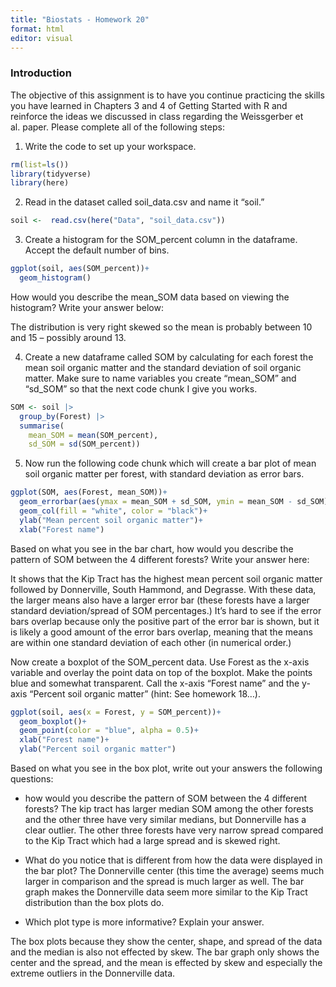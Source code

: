```yaml
---
title: "Biostats - Homework 20"
format: html
editor: visual
---
```


### Introduction

The objective of this assignment is to have you continue practicing the skills you have learned in Chapters 3 and 4 of Getting Started with R and reinforce the ideas we discussed in class regarding the Weissgerber et al. paper. Please complete all of the following steps:

1.  Write the code to set up your workspace.

```r
rm(list=ls())
library(tidyverse)
library(here)
```

2.  Read in the dataset called soil_data.csv and name it "soil."

```r
soil <-  read.csv(here("Data", "soil_data.csv"))
```

3.  Create a histogram for the SOM_percent column in the dataframe. Accept the default number of bins.

```r
ggplot(soil, aes(SOM_percent))+
  geom_histogram()
```

How would you describe the mean_SOM data based on viewing the histogram? Write your answer below:

The distribution is very right skewed so the mean is probably between 10 and 15 -- possibly around 13.

4.  Create a new dataframe called SOM by calculating for each forest the mean soil organic matter and the standard deviation of soil organic matter. Make sure to name variables you create "mean_SOM" and "sd_SOM" so that the next code chunk I give you works.

```r
SOM <- soil |>  
  group_by(Forest) |> 
  summarise(
    mean_SOM = mean(SOM_percent),
    sd_SOM = sd(SOM_percent))
```

5.  Now run the following code chunk which will create a bar plot of mean soil organic matter per forest, with standard deviation as error bars.

```r
ggplot(SOM, aes(Forest, mean_SOM))+
  geom_errorbar(aes(ymax = mean_SOM + sd_SOM, ymin = mean_SOM - sd_SOM), width = 0.2)+
  geom_col(fill = "white", color = "black")+
  ylab("Mean percent soil organic matter")+
  xlab("Forest name")
```

Based on what you see in the bar chart, how would you describe the pattern of SOM between the 4 different forests? Write your answer here: 

It shows that the Kip Tract has the highest mean percent soil organic matter followed by Donnerville, South Hammond, and Degrasse. With these data, the larger means also have a larger error bar (these forests have a larger standard deviation/spread of SOM percentages.) It's hard to see if the error bars overlap because only the positive part of the error bar is shown, but it is likely a good amount of the error bars overlap, meaning that the means are within one standard deviation of each other (in numerical order.)

Now create a boxplot of the SOM_percent data. Use Forest as the x-axis variable and overlay the point data on top of the boxplot. Make the points blue and somewhat transparent. Call the x-axis "Forest name" and the y-axis "Percent soil organic matter" (hint: See homework 18...).

```r
ggplot(soil, aes(x = Forest, y = SOM_percent))+
  geom_boxplot()+
  geom_point(color = "blue", alpha = 0.5)+
  xlab("Forest name")+
  ylab("Percent soil organic matter")

```

Based on what you see in the box plot, write out your answers the following questions:

-   how would you describe the pattern of SOM between the 4 different forests?
The kip tract has larger median SOM among the other forests and the other three have very similar medians, but Donnerville has a clear outlier. The other three forests have very narrow spread compared to the Kip Tract which had a large spread and is skewed right.

-   What do you notice that is different from how the data were displayed in the bar plot?
The Donnerville center (this time the average) seems much larger in comparison and the spread is much larger as well. The bar graph makes the Donnerville data seem more similar to the Kip Tract distribution than the box plots do.

-   Which plot type is more informative? Explain your answer.

The box plots because they show the center, shape, and spread of the data and the median is also not effected by skew. The bar graph only shows the center and the spread, and the mean is effected by skew and especially the extreme outliers in the Donnerville data.  
